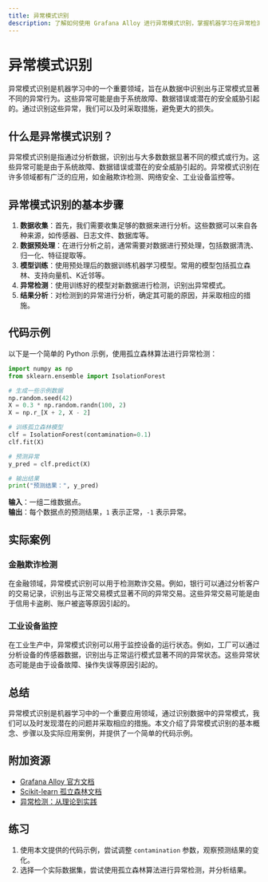 ```yaml
---
title: 异常模式识别
description: 了解如何使用 Grafana Alloy 进行异常模式识别，掌握机器学习在异常检测中的应用。
---
```


# 异常模式识别

异常模式识别是机器学习中的一个重要领域，旨在从数据中识别出与正常模式显著不同的异常行为。这些异常可能是由于系统故障、数据错误或潜在的安全威胁引起的。通过识别这些异常，我们可以及时采取措施，避免更大的损失。

## 什么是异常模式识别？

异常模式识别是指通过分析数据，识别出与大多数数据显著不同的模式或行为。这些异常可能是由于系统故障、数据错误或潜在的安全威胁引起的。异常模式识别在许多领域都有广泛的应用，如金融欺诈检测、网络安全、工业设备监控等。

## 异常模式识别的基本步骤

1. **数据收集**：首先，我们需要收集足够的数据来进行分析。这些数据可以来自各种来源，如传感器、日志文件、数据库等。
2. **数据预处理**：在进行分析之前，通常需要对数据进行预处理，包括数据清洗、归一化、特征提取等。
3. **模型训练**：使用预处理后的数据训练机器学习模型。常用的模型包括孤立森林、支持向量机、K近邻等。
4. **异常检测**：使用训练好的模型对新数据进行检测，识别出异常模式。
5. **结果分析**：对检测到的异常进行分析，确定其可能的原因，并采取相应的措施。

## 代码示例

以下是一个简单的 Python 示例，使用孤立森林算法进行异常检测：

```python
import numpy as np
from sklearn.ensemble import IsolationForest

# 生成一些示例数据
np.random.seed(42)
X = 0.3 * np.random.randn(100, 2)
X = np.r_[X + 2, X - 2]

# 训练孤立森林模型
clf = IsolationForest(contamination=0.1)
clf.fit(X)

# 预测异常
y_pred = clf.predict(X)

# 输出结果
print("预测结果：", y_pred)
```

**输入**：一组二维数据点。<br />
**输出**：每个数据点的预测结果，`1` 表示正常，`-1` 表示异常。

## 实际案例

### 金融欺诈检测

在金融领域，异常模式识别可以用于检测欺诈交易。例如，银行可以通过分析客户的交易记录，识别出与正常交易模式显著不同的异常交易。这些异常交易可能是由于信用卡盗刷、账户被盗等原因引起的。

### 工业设备监控

在工业生产中，异常模式识别可以用于监控设备的运行状态。例如，工厂可以通过分析设备的传感器数据，识别出与正常运行模式显著不同的异常状态。这些异常状态可能是由于设备故障、操作失误等原因引起的。

## 总结

异常模式识别是机器学习中的一个重要应用领域，通过识别数据中的异常模式，我们可以及时发现潜在的问题并采取相应的措施。本文介绍了异常模式识别的基本概念、步骤以及实际应用案例，并提供了一个简单的代码示例。

## 附加资源

- [Grafana Alloy 官方文档](https://grafana.com/docs/alloy/latest/)
- [Scikit-learn 孤立森林文档](https://scikit-learn.org/stable/modules/generated/sklearn.ensemble.IsolationForest.html)
- [异常检测：从理论到实践](https://www.oreilly.com/library/view/anomaly-detection/9781492042558/)

## 练习

1. 使用本文提供的代码示例，尝试调整 `contamination` 参数，观察预测结果的变化。
2. 选择一个实际数据集，尝试使用孤立森林算法进行异常检测，并分析结果。